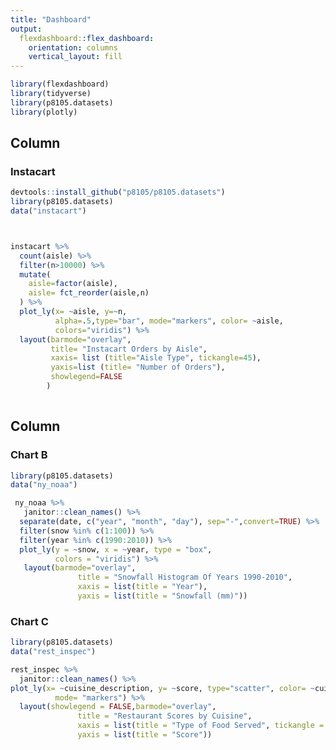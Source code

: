 ```yaml
---
title: "Dashboard"
output: 
  flexdashboard::flex_dashboard:
    orientation: columns
    vertical_layout: fill
---
```


```r
library(flexdashboard)
library(tidyverse)
library(p8105.datasets)
library(plotly)

```

Column {data-width=650}
-----------------------------------------------------------------------

### Instacart

```r

devtools::install_github("p8105/p8105.datasets") 
library(p8105.datasets)
data("instacart")



instacart %>% 
  count(aisle) %>% 
  filter(n>10000) %>% 
  mutate(
    aisle=factor(aisle),
    aisle= fct_reorder(aisle,n)
  ) %>% 
  plot_ly(x= ~aisle, y=~n,
          alpha=.5,type="bar", mode="markers", color= ~aisle,
          colors="viridis") %>% 
  layout(barmode="overlay",
         title= "Instacart Orders by Aisle",
         xaxis= list (title="Aisle Type", tickangle=45),
         yaxis=list (title= "Number of Orders"),
         showlegend=FALSE
        )
  
```

Column {data-width=350}
-----------------------------------------------------------------------



### Chart B

```r
library(p8105.datasets)
data("ny_noaa")

 ny_noaa %>% 
   janitor::clean_names() %>% 
  separate(date, c("year", "month", "day"), sep="-",convert=TRUE) %>% 
  filter(snow %in% c(1:100)) %>% 
  filter(year %in% c(1990:2010)) %>% 
  plot_ly(y = ~snow, x = ~year, type = "box",
          colors = "viridis") %>% 
   layout(barmode="overlay",
               title = "Snowfall Histogram Of Years 1990-2010",
               xaxis = list(title = "Year"),
               yaxis = list(title = "Snowfall (mm)"))
```

### Chart C

```r

library(p8105.datasets)
data("rest_inspec")

rest_inspec %>% 
  janitor::clean_names() %>%
plot_ly(x= ~cuisine_description, y= ~score, type="scatter", color= ~cuisine_description,
          mode= "markers") %>% 
  layout(showlegend = FALSE,barmode="overlay",
               title = "Restaurant Scores by Cuisine",
               xaxis = list(title = "Type of Food Served", tickangle = 45),
               yaxis = list(title = "Score"))

          


```

